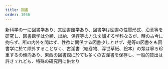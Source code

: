 ```yaml
---
title: 図書
order: 1036
---
```



新科学の一に図書学あり、又図書館学あり、図書学は図書の性質形式、沿革等を研究し、図書館学は分類、出納、保存等の方法を講ずる学科なるが、時の古今に拘らず、所の内外を問はず、性欲に関係する図書少しとせず、是等の図書をも図書学に於て除外することなく、古淫書（絵卷物、浮世草紙、絵本）の類は寧ろ珍重するの傾向あり、東西の図書館に於ても多くの古淫書を保存し、一般的貸出は許さゞれども、特殊の研究用に供せり
